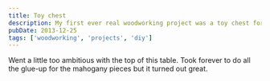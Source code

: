 ```yaml
---
title: Toy chest
description: My first ever real woodworking project was a toy chest for my kids.
pubDate: 2013-12-25
tags: ['woodworking', 'projects', 'diy']
---
```



Went a little too ambitious with the top of this table. Took forever to do all the glue-up for the mahogany pieces but it turned out great.

<Gallery folder="toychest" count={6} />
